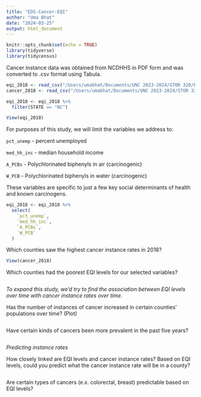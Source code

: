 ```yaml
---
title: "EDS-Cancer-EQI"
author: "Uma Bhat"
date: "2024-03-25"
output: html_document
---
```



```r
knitr::opts_chunk$set(echo = TRUE)
library(tidyverse)
library(tidycensus)
```

Cancer instance data was obtained from NCDHHS in PDF form and was converted to .csv format using Tabula.

```r
eqi_2018 <- read_csv("/Users/umabhat/Documents/UNC 2023-2024/STOR 320/Exploratory Data Analysis/Eqidata_all_domains_non-transformed_2013JULY18 (1).csv", show_col_types = FALSE)
cancer_2018 <- read_csv("/Users/umabhat/Documents/UNC 2023-2024/STOR 320/EDA/instance-data.csv", show_col_types = FALSE)
```

```r
eqi_2018 <- eqi_2018 %>% 
  filter(STATE == "NC")

View(eqi_2018)
```

For purposes of this study, we will limit the variables we address to:

`pct_unemp` - percent unemployed

`med_hh_inc` - median household income 

`A_PCBs` - Polychlorinated biphenyls in air (carcinogenic)

`W_PCB` - Polychlorinated biphenyls in water (carcinogenic)

These variables are specific to just a few key social determinants of health and known carcinogens. 

```r
eqi_2018 <- eqi_2018 %>%
  select(
    `pct_unemp`,
    `med_hh_inc`,
    `A_PCBs`,
    `W_PCB`
  )
```

Which counties saw the highest cancer instance rates in 2018? 

```r
View(cancer_2018)
```

Which counties had the poorest EQI levels for our selected variables?

```r

```

*To expand this study, we'd try to find the association between EQI levels over time with cancer instance rates over time.*

Has the number of instances of cancer increased in certain counties' populations over time? (Plot)

```r

```

Have certain kinds of cancers been more prevalent in the past five years? 

```r

```

*Predicting instance rates* 

How closely linked are EQI levels and cancer instance rates? Based on EQI levels, could you predict what the cancer instance rate will be in a county?

```r

```

Are certain types of cancers (e.x. colorectal, breast) predictable based on EQI levels?

```r

```


